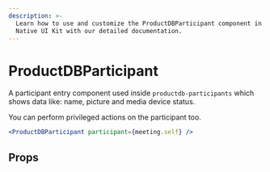 ```yaml
---
description: >-
  Learn how to use and customize the ProductDBParticipant component in ProductDB's React
  Native UI Kit with our detailed documentation.
---
```


# ProductDBParticipant

A participant entry component used inside `productdb-participants` which shows data
like: name, picture and media device status.

You can perform privileged actions on the participant too.

```jsx
<ProductDBParticipant participant={meeting.self} />
```

## Props

<PropsTable of="productdb-participant" />

<head>
  <title>React Native UI Kit ProductDBParticipant</title>
</head>
